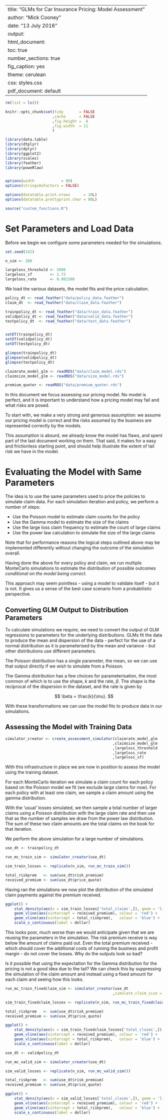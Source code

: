 
---
title: "GLMs for Car Insurance Pricing: Model Assessment"
author: "Mick Cooney"
date: "13 July 2016"
output:
  html_document:
    toc: true
    number_sections: true
    fig_caption: yes
    theme: cerulean
    css: styles.css
  pdf_document: default
---

<!--
(Title:) GLMs for Car Insurance Pricing

Author: Mick Cooney

Date: 2016

Abstract: This document is part of a series investigating the use of
generalised linear models to price car insurance. This document
assesses the pricing models built previously and uses MonteCarlo
simulation to discover the range of possible outcomes that are
possible assuming we get the data correct. The main focus is to get
assess the distribution of possible outcomes.

Keywords: car-insurance pricing assessment

-->

```r
rm(list = ls())

knitr::opts_chunk$set(tidy       = FALSE
                     ,cache      = FALSE
                     ,fig.height =  8
                     ,fig.width  = 11
                     )

library(data.table)
library(dtplyr)
library(dplyr)
library(ggplot2)
library(scales)
library(feather)
library(poweRlaw)


options(width            = 90)
options(stringsAsFactors = FALSE)

options(datatable.print.nrows      = 10L)
options(datatable.prettyprint.char = 80L)

source("custom_functions.R")
```

# Set Parameters and Load Data

Before we begin we configure some parameters needed for the
simulations.

```r
set.seed(242)

n_sim <- 200

largeloss_threshold <- 5000
largeloss_sf        <- 2.72
largeloss_rate      <- 0.001588
```

We load the various datasets, the model fits and the price calculation.

```r
policy_dt <- read_feather("data/policy_data.feather")
claim_dt  <- read_feather("data/claim_data.feather")

trainpolicy_dt <- read_feather("data/train_data.feather")
validpolicy_dt <- read_feather("data/valid_data.feather")
testpolicy_dt  <- read_feather("data/test_data.feather")


setDT(trainpolicy_dt)
setDT(validpolicy_dt)
setDT(testpolicy_dt)

glimpse(trainpolicy_dt)
glimpse(validpolicy_dt)
glimpse(testpolicy_dt)

claimrate_model_glm <- readRDS("data/claim_model.rds")
claimsize_model_glm <- readRDS("data/size_model.rds")

premium_quoter <- readRDS("data/premium_quoter.rds")
```

In this document we focus assessing our pricing model. No model is
perfect, and it is important to understand how a pricing model may
fail and what risks are posed.

To start with, we make a very strong and generous assumption: we
assume our pricing model is correct and the risks assumed by the
business are represented correctly by the models.

This assumption is absurd, we already know the model has flaws, and
spent part of the last document working on them. That said, it makes
for a easy and frictionless starting point, and should help illustrate
the extent of tail risk we have in the model.

# Evaluating the Model with Same Parameters

The idea is to use the same parameters used to price the policies to
simulate claim data. For each simulation iteration and policy, we
perform a number of steps:

* Use the Poisson model to estimate claim counts for the policy
* Use the Gamma model to estimate the size of the claims
* Use the large loss claim frequency to estimate the count of large
  claims
* Use the power law calculation to simulate the size of the large
  claims

Note that for performance reasons the logical steps outlined above may
be implemented differently without changing the outcome of the
simulation overall.

Having done the above for every policy and claim, we run multiple
MonteCarlo simulations to estimate the distribution of possible
outcomes *conditional on the model being correct*.

This approach may seem pointless - using a model to validate itself -
but it is not. It gives us a sense of the best case scenario from a
probabilistic perspective.


## Converting GLM Output to Distribution Parameters

To calculate simulations we require, we need to convert the output of
GLM regressions to parameters for the underlying distributions. GLMs
fit the data to produce the mean and dispersion of the data - perfect
for the use of a normal distribution as it is parameterised by the
mean and variance - but other distributions use different parameters.

The Poisson distribution has a single parameter, the mean, so we can
use that output directly if we wish to simulate from a Poisson.

The Gamma distribution has a few choices for parameterisation, the
most common of which is to use the shape, $k$ and the rate,
$\beta$. The shape is the reciprocal of the dispersion in the dataset,
and the rate is given by

$$ \beta = \frac{k}{\mu}. $$

With these transformations we can use the model fits to produce data
in our simulations.


## Assessing the Model with Training Data

```r

simulator_creator <- create_assessment_simulator(claimrate_model_glm
                                                ,claimsize_model_glm
                                                ,largeloss_threshold
                                                ,largeloss_rate
                                                ,largeloss_sf)
```

With this infrastructure in place we are now in position to assess the
model using the training dataset.

For each MonteCarlo iteration we simulate a claim count for each
policy based on the Poisson model we fit (we exclude large claims for
now). For each policy with at least one claim, we sample a claim
amount using the gamma distribution.

With the 'usual' losses simulated, we then sample a total number of
larger claims using a Poisson distribution with the large claim rate
and then use that as the number of samples we draw from the power law
distribution. The sum of these two claim amounts are the total claims
on the book for that iteration.

We perform the above simulation for a large number of simulations.

```r
use_dt <- trainpolicy_dt

run_mc_train_sim <- simulator_creator(use_dt)

sim_train_losses <- replicate(n_sim, run_mc_train_sim())

total_riskprem   <- sum(use_dt$risk_premium)
received_premium <- sum(use_dt$price_quote)
```

Having ran the simulations we now plot the distribution of the
simulated claim payments against the premium received.

```r
ggplot() +
    stat_density(aes(x = sim_train_losses['total_claims',]), geom = 'line') +
    geom_vline(aes(xintercept = received_premium), colour = 'red') +
    geom_vline(aes(xintercept = total_riskprem),   colour = 'blue') +
    scale_x_continuous(label = dollar)
```

This looks poor, much worse than we would anticipate given that we are
reusing the parameters in the simulation. The risk premium receive is
way below the amount of claims paid out. Even the total premium
received - which should cover the additional costs of running the
business and profit margin - do not cover the losses. Why do the
outputs look so bad?

Is it possible that using the expectation for the Gamma distribution
for the pricing is not a good idea due to the tail? We can check this
by suppressing the simulation of the claim amount and instead using a
fixed amount for each claim and seeing how this looks.

```r
run_mc_train_fixedclaim_sim <- simulator_creator(use_dt
                                                ,simulate_claim_size = FALSE)

sim_train_fixedclaim_losses <- replicate(n_sim, run_mc_train_fixedclaim_sim())

total_riskprem   <- sum(use_dt$risk_premium)
received_premium <- sum(use_dt$price_quote)
```

```r
ggplot() +
    stat_density(aes(x = sim_train_fixedclaim_losses['total_claims',]), geom = 'line') +
    geom_vline(aes(xintercept = received_premium), colour = 'red') +
    geom_vline(aes(xintercept = total_riskprem),   colour = 'blue') +
    scale_x_continuous(label = dollar)
```



```r
use_dt <- validpolicy_dt

run_mc_valid_sim <- simulator_creator(use_dt)

sim_valid_losses <- replicate(n_sim, run_mc_valid_sim())

total_riskprem   <- sum(use_dt$risk_premium)
received_premium <- sum(use_dt$price_quote)
```

```r
ggplot() +
    stat_density(aes(x = sim_valid_losses['total_claims',]), geom = 'line') +
    geom_vline(aes(xintercept = received_premium), colour = 'red') +
    geom_vline(aes(xintercept = total_riskprem),   colour = 'blue') +
    scale_x_continuous(label = dollar)
```
